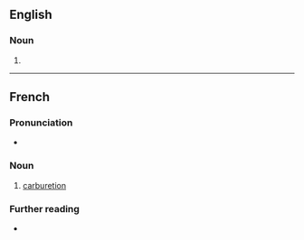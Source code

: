 ==English==

===Noun===
{{en-noun}}

# {{alternative spelling of|en|carburetion}}
----
==French==

===Pronunciation===
* {{audio|fr|LL-Q150 (fra)-LoquaxFR-carburation.wav|Audio}}

===Noun===
{{fr-noun|m}}

# [[carburetion]]

===Further reading===
* {{R:TLFi}}